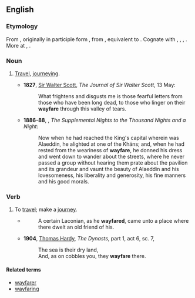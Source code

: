 ==English==

===Etymology===
From {{etyl|enm|en}} {{m|enm|weyfaren}}, originally in participle form {{m|enm|weyfarand}}, from {{etyl|ang|en}} {{m|ang|weġfarende||wayfaring}}, equivalent to {{compound|en|way|faring}}. Cognate with {{cog|da|vejfarende||wayfaring}}, {{cog|sv|vägfarande|}}, {{cog|de|wegfahren||to drive away}}, {{cog|is|vegfarandi||wayfaring}}. More at {{l|en|way}}, {{l|en|fare}}.

===Noun===
{{en-noun|-}}

# {{lb|en|archaic}} [[travel|Travel]], [[journeying]].
#* '''1827''', [[w:Sir_Walter_Scott|Sir Walter Scott]], ''The Journal of Sir Walter Scott'', 13 May:
#*: What frightens and disgusts me is those fearful letters from those who have been long dead, to those who linger on their '''wayfare''' through this valley of tears.
#* '''1886-88''', {{w|Richard F. Burton}}, ''The Supplemental Nights to the Thousand Nights and a Night'':
#*: Now when he had reached the King's capital wherein was Alaeddin, he alighted at one of the Kháns; and, when he had rested from the weariness of '''wayfare''', he donned his dress and went down to wander about the streets, where he never passed a group without hearing them prate about the pavilion and its grandeur and vaunt the beauty of Alaeddin and his lovesomeness, his liberality and generosity, his fine manners and his good morals.

===Verb===
{{en-verb|wayfares|wayfaring|wayfore|past2=wayfared|wayfaren|past_ptc2=wayfared}}

# {{lb|en|intransitive|archaic}} To [[travel]]; make a [[journey]].
#* {{rfdatek|en|Holland}}
#*: A certain Laconian, as he '''wayfared''', came unto a place where there dwelt an old friend of his.
#* '''1904''', [[w:Thomas_Hardy|Thomas Hardy]], ''The Dynasts'', part 1, act 6, sc. 7,
#*: The sea is their dry land,
#*: And, as on cobbles you, they '''wayfare''' there.

====Related terms====
* [[wayfarer]]
* [[wayfaring]]